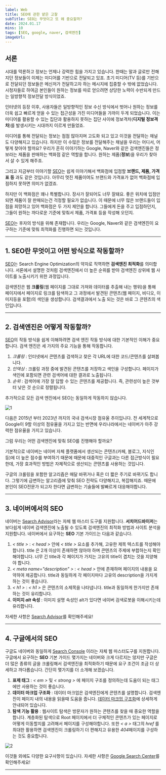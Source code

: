 ```yaml
---
label: Web
title: SEO에 관한 얕은 고찰
subTitle: SEO는 무엇이고 또 왜 중요할까?
date: 2024.01.17
mins: 10
tags: [SEO, google, naver, 검색엔진]
imageUrl:
---
```


## 서론

시대를 막론하고 정보는 언제나 강력한 힘을 가지고 있습니다. 
한때는 말과 글로만 전해지던 정보들이 이제는 미디어를 기반으로 전달되고 있죠. 
초기 미디어(TV 등)를 기반으로 전달되던 정보들은 메신저가 전달하고자 하는 메시지에 집중할 수 밖에 없었습니다. 
시청자들로 하여금 본인들이 원하는 정보를 따로 얻으려면 상당한 노력이 수반되게 만드는 일방향적 정보전달 방식이었죠.

인터넷의 등장 이후, 사용자들은 일방향적인 정보 수신 방식에서 벗어나 
원하는 정보를 더욱 쉽고 빠르게 얻을 수 있는 접근성을 가진 미디어들을 가까이 두게 되었습니다. 
이는 미디어를 활용할 수 있는 집단과 활용하지 못하는 집단 사이에 정보격차(**디지털 정보격차**)를 발생시키는 시대까지 이르게 만들었죠.

미디어를 통해 전달되는 정보는 점점 많아지며 고도화 되고 있고 이것을 전달하는 채널도 다양해지고 있습니다. 
하지만 이 수많은 정보를 전달해주는 채널을 우리는 어디서, 어떻게 찾아야 할까요? 
우리가 흔히 이야기하는 Google, Naver와 같은 검색엔진들은 정보라는 제품을 판매하는 백화점 같은 역할을 합니다. 
원하는 제품(**정보**)을 우리가 찾아서 살 수 있게 해주죠.

그리고 지금부터 이야기할 [SEO](https://developer.mozilla.org/ko/docs/Glossary/SEO)는 쉽게 이야기해서 백화점에 입점할
**브랜드, 제품, 가격표 등** 과도 같은 것입니다. 아무리 멋진 제품이여도 브랜드와 가격표가 없어 백화점에 입점하지 못하면 의미가 없겠죠.

하지만 이 백화점은 꽤나 특별합니다. 장사가 잘되어도 너무 잘돼요. 
좋은 위치에 입점만 되면 제품이 잘 판매되는건 걱정할 필요가 없습니다. 
이 때문에 너무 많은 브랜드들이 입점을 희망하고 있어 백화점은 두 가지 제안을 합니다. 
그들에게 돈을 주고 입점하던지, 그들이 원하는 까다로운 기준에 맞춰서 제품, 가격표 등을 작성해 오던지.

[SEO](https://developer.mozilla.org/ko/docs/Glossary/SEO)는 후자의 방식을 위해 존재합니다. 
우리는 Google, Naver와 같은 검색엔진이 요구하는 기준에 맞춰 최적화를 진행하면 되는 것입니다.

---

## 1. SEO란 무엇이고 어떤 방식으로 작동할까?

[SEO](https://developer.mozilla.org/ko/docs/Glossary/SEO)는 Search Engine Optimization의 약자로 직역하면 **검색엔진 최적화**를 의미합니다.
서론에서 설명한 것처럼 검색엔진에서 더 높은 순위를 받아 검색엔진 상위에 웹 사이트를 노출시키기 위한 과정입니다.

검색엔진은 웹 **크롤링**(웹 페이지를 그대로 가져와 데이터를 추출해 내는 행위)을 통해 페이지에서 페이지로 링크를 탐색하고
그 과정에서 발견된 콘텐츠(웹 페이지, 비디오, 이미지등을 포함)의 색인을 생성합니다. 검색결과에서 노출 되는 것은 바로 그 콘텐츠의 색인입니다.

---

## 2. 검색엔진은 어떻게 작동할까?
[SEO](https://developer.mozilla.org/ko/docs/Glossary/SEO)의 작동 방식을 쉽게 이해하려면 검색 엔진 작동 방식에 대한 기본적인
이해가 중요합니다. 검색 엔진은 세 가지의 주요 기능을 통해 작동합니다.

1. *크롤링* : 인터넷에서 콘텐츠를 검색하고 찾은 각 URL에 대한 코드/콘텐츠를 살펴봅니다.
2. *인덱싱* : 크롤링 과정 중에 발견된 콘텐츠를 저장하고 색인을 구성합니다. 페이지가 색인에 포함되면 관련 검색어에 대한 결과로 노출됩니다.
3. *순위* : 검색어에 가장 잘 답할 수 있는 콘텐츠를 제공합니다. 즉, 관련성이 높은 것부터 낮은 것 순으로 정렬됩니다.

추가적으로 모든 검색 엔진에서 SEO는 동일하게 작동하지 않습니다. 

![1](/posts/shallow/seo/search_engin_score.png "국내 검색시장 점유율 추이")

다음은 2015년 부터 2023년 까지의 국내 검색시장 점유울 추이입니다. 
전 세계적으로 Google이 9할 이상의 점유율을 가지고 있는 반면에 우리나라에서는 네이버가 아주 강력한 점유율을 가지고 있습니다.

그럼 우리는 어떤 검색엔진에 맞춰 SEO를 진행해야 할까요?

기본적으로 네이버는 네이버 자체 플랫폼에서 생산되는 콘텐츠(카페, 블로그, 지식인 등)에 더 높은 점수를 부여하기 때문에
때문에 대중적인 구글과는 다른 접근방식이 필요한데, 가장 효과적인 방법은 자체적으로 생산되는 콘텐츠를 사용하는 것입니다.

구글의 크롤링을 포함한 알고리즘은 매달 바뀌거나 혹은 더 짧은 주기로 바뀌기도 합니다. 
그렇기에 급변하는 알고리즘에 맞춰 SEO 전략도 다양해지고, 복잡해지죠.
때문에 본인이 SEO전문가 되고자 한다면 급변하는 기술들에 발빠르게 대응해야합니다.

---

## 3. 네이버에서의 SEO

네이버는 [Search Advisor](https://searchadvisor.naver.com)라는 자체 웹 마스터 도구를 지원합니다.
**서치어드바이저**는 보다쉽게 네이버 검색엔진에 노출될 수 있도록 검색엔진의 최적화 방법과 사이트 분석을 지원합니다.
네이버에서 요구하는 **SEO** 기본 가이드는 다음과 같습니다.

1. *&lt; title &gt;* : *&lt; head &gt;* 안에 *&lt; title &gt;* 요소를 추가해, 고유한 제목 텍스트를 작성해야 합니다. 
title 은 2개 이상이 존재하면 않아야 하며 콘텐츠의 주제에 부합하는지 확인해야합니다.
너무 긴 title과 각 페이지가 가지는 고유의 title이 겹치는 것을 지양해야 합니다.
2. *&lt; meta name="description" &gt;* : *&lt; head &gt;* 안에 존재하며 페이지의 내용을 요약하여 제공합니다.
title과 동일하게 각 페이지마다 고유의 description을 가지게 하는 것이 좋습니다.
3. *&lt; h1 &gt;* :  *&lt; h1 &gt;* 은 콘텐츠의 소제목을 나타냅니다. title과 동일하게 한가지만 존재하는 것이 유리합니다.
4. **이미지 *alt* 속성** : 이미지 설명 속성인 alt가 있다면 네이버 검색로봇을 이해시키는데 유리합니다.

자세한 사항은 [Search Advisor](https://searchadvisor.naver.com)를 확인해주세요!

---

## 4. 구글에서의 SEO

구글도 네이버와 동일하게 [Search Console](https://search.google.com) 이라는 자체 웹 마스터도구를 지원합니다.
구글에서 요구하는 **SEO** 기본 가이드 몇가지는 네이버와 크게 다르지는 않지만 
구글은 더 많은 종류의 글을 크롤링해서 검색엔진을 최적화하기 때문에 요구 조건이 조금 더 상세하고 까다롭습니다.
간단히 몇가지를 더 소개해 보겠습니다.

1. **표제 태그** : *&lt; em &gt;* 및 *&lt; strong &gt;* 에 페이지 구조를 정의하는데 도움이 되는 태그에만 사용하는 것이 좋습니다.
2. **데이터 마크업 구조화** : 데이터 마크업은 검색엔진에게 콘텐츠를 설명합니다. 검색엔진이 페이지 내의 내용을 읽을때 도움을 줍니다.
[데이터 마크업 구조화](https://developers.google.com/search/docs/appearance/structured-data/search-gallery?hl=k)에 상세하게 안내되어 있습니다.
3. **탐색 기능 활용** : 웹사이트 탐색은 방문자가 원하는 콘텐츠를 찾을 때 중요한 역할을 합니다. 
계층화된 탐색으로 Root 페이지에서 더 구체적인 콘텐츠가 있는 페이지로 어떻게 이동할지를 고려해서 페이지를 구성해야합니다.
또한 *&lt; a &gt;* 태그의 *href* 를 최대한 활용하면 검색엔진이 크롤링하기 더 편해지고 유용한 *404*페이지를 구성하는 것도 중요합니다.

![2](/posts/shallow/seo/dir_ex.png "페이지의 계층 구성에 따른 디렉토리 구조")


이것들 외에도 다양한 요구사항이 있습니다.
자세한 사항은 [Google Search Center](https://developers.google.com/search/docs/fundamentals/seo-starter-guide?hl=ko)를 확인해주세요!

---